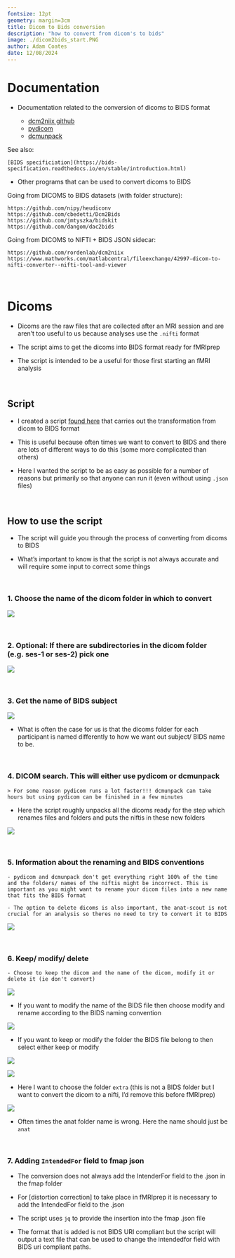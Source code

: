 ---
fontsize: 12pt
geometry: margin=3cm
title: Dicom to Bids conversion
description: "how to convert from dicom's to bids"
image: ./dicom2bids_start.PNG
author: Adam Coates
date: 12/08/2024
---
# Documentation

- Documentation related to the conversion of dicoms to BIDS format

    - [dcm2niix github](https://github.com/rordenlab/dcm2niix) 
    - [pydicom](https://pydicom.github.io/)
    - [dcmunpack](https://surfer.nmr.mgh.harvard.edu/fswiki/dcmunpack)


See also:

    [BIDS specificiation](https://bids-specification.readthedocs.io/en/stable/introduction.html)


- Other programs that can be used to convert dicoms to BIDS 


Going from DICOMS to BIDS datasets (with folder structure):

    https://github.com/nipy/heudiconv 
    https://github.com/cbedetti/Dcm2Bids 
    https://github.com/jmtyszka/bidskit 
    https://github.com/dangom/dac2bids 

Going from DICOMS to NIFTI + BIDS JSON sidecar:

    https://github.com/rordenlab/dcm2niix 
    https://www.mathworks.com/matlabcentral/fileexchange/42997-dicom-to-nifti-converter--nifti-tool-and-viewer 


&nbsp;

# Dicoms 

- Dicoms are the raw files that are collected after an MRI session and are aren't too useful to us because analyses use the `.nifti` format

- The script aims to get the dicoms into BIDS format ready for fMRIprep

- The script is intended to be a useful for those first starting an fMRI analysis 


&nbsp;

## Script 

- I created a script [found here](https://github.com/adam-coates/dicom2bids) that carries out the transformation from dicom to BIDS format  

- This is useful because often times we want to convert to BIDS and there are lots of different ways to do this (some more complicated than others) 

- Here I wanted the script to be as easy as possible for a number of reasons but primarily so that anyone can run it (even without using `.json` files)


&nbsp;

## How to use the script

- The script will guide you through the process of converting from dicoms to BIDS

- What's important to know is that the script is not always accurate and will require some input to correct some things

&nbsp;

### 1. Choose the name of the dicom folder in which to convert 

![](./dicom2bids_start.PNG)


&nbsp;

### 2. Optional: If there are subdirectories in the dicom folder (e.g. ses-1 or ses-2) pick one

![](./dicom2bids_subdirs.PNG)

&nbsp;

### 3. Get the name of BIDS subject

![](./dicom2bids_bidsname.PNG)

- What is often the case for us is that the dicoms folder for each participant is named differently to how we want out subject/ BIDS name to be.


&nbsp;

### 4. DICOM search. This will either use pydicom or dcmunpack 
    > For some reason pydicom runs a lot faster!!! dcmunpack can take hours but using pydicom can be finished in a few minutes 

- Here the script roughly unpacks all the dicoms ready for the step which renames files and folders and puts the niftis in these new folders

![](./dicom2bids_dicomsearch_pybids.PNG)

&nbsp;

### 5. Information about the renaming and BIDS conventions 

    - pydicom and dcmunpack don't get everything right 100% of the time and the folders/ names of the niftis might be incorrect. This is important as you might want to rename your dicom files into a new name that fits the BIDS format

    - The option to delete dicoms is also important, the anat-scout is not crucial for an analysis so theres no need to try to convert it to BIDS

![](./dicom2bids_renameinfo.PNG)

&nbsp;

### 6. Keep/ modify/ delete

    - Choose to keep the dicom and the name of the dicom, modify it or delete it (ie don't convert) 


![](./dicom2bids_keepmodifydelete.PNG)


- If you want to modify the name of the BIDS file then choose modify and rename according to the BIDS naming convention 

![](./dicom2bids_modify.PNG)

- If you want to keep or modify the folder the BIDS file belong to then select either keep or modify 

![](./dicom2bids_foldername_keeprename.PNG)


![](./dicom2bids_foldername_rename.PNG)

- Here I want to choose the folder `extra` (this is not a BIDS folder but I want to convert the dicom to a nifti, I'd remove this before fMRIprep)


![](./dicom2bids_foldername_renameanat.PNG)

- Often times the anat folder name is wrong. Here the name should just be `anat`

&nbsp;

### 7. Adding `IntendedFor` field to fmap json

- The conversion does not always add the IntenderFor field to the .json in the fmap folder

- For [distortion correction] to take place in fMRIprep it is necessary to add the IntendedFor field to the .json 

- The script uses `jq` to provide the insertion into the fmap .json file

- The format that is added is not BIDS URI compliant but the script will output a text file that can be used to change the intendedfor field with BIDS uri compliant paths.









